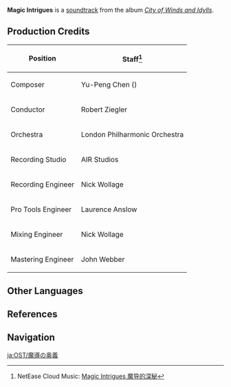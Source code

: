 {{Soundtrack Infobox
|title          =
|image          = City of Winds and Idylls.png
|album          = City of Winds and Idylls
|disc           = 3
|number         = 58
|featured       =
|featured2      =
|featured3      =
|featured_disc  =
|featured_disc2 =
|featured_disc3 =
|youtube_id     = FYgGSFgWjBw
|youtube_time   = 1433
|spotify_id     = 6PhoFWeqH13D3FcXJL9kWF
|during         = [[Domains]]
|domain         = Cipher for the Ciphertext;Find the Stolen Book;Hidden Palace of Lianshan Formula;Temple of the Lion;Deep Within the Temple of the Lion;The Great Adventurer Stanley
|previous       = Beats of Water Drops
|next           = Against All Odds
}}
'''Magic Intrigues''' is a [[soundtrack]] from the album ''[[City of Winds and Idylls]]''.

==Production Credits==
{| class="wikitable" style="text-align:left; height:0.5em"
! Position
! Staff<ref>NetEase Cloud Music: [https://music.163.com/#/song?id=1481390943 Magic Intrigues 魔导的深秘]</ref>
|-
! Composer
| Yu-Peng Chen ({{zh|陈致逸}})
|-
! Conductor
| Robert Ziegler
|-
! Orchestra
| London Philharmonic Orchestra
|-
! Recording Studio
| AIR Studios
|-
! Recording Engineer
| Nick Wollage
|-
! Pro Tools Engineer
| Laurence Anslow
|-
! Mixing Engineer
| Nick Wollage
|-
! Mastering Engineer
| John Webber
|}

==Other Languages==
{{Other Languages
|en      = Magic Intrigues
|zhs     = 魔导的深秘
|zhs_rm  = Módǎo de Shēnmì
|zht     = 魔導的深秘
|zht_rm  = Módǎo de Shēnmì
|zh_tl   = 
|ja      = 魔導の奥義
|ja_rm   = Madou no Ougi{{Assumed}}
|ja_tl   = Secret Socerery Techniques
|tr      = 
|tr_tl   = 
|it      = 
|it_tl   = 
}}

==References==
{{Reflist}}

==Navigation==
{{Soundtrack Navbox|City of Winds and Idylls}}

[[ja:OST/魔導の奥義]]